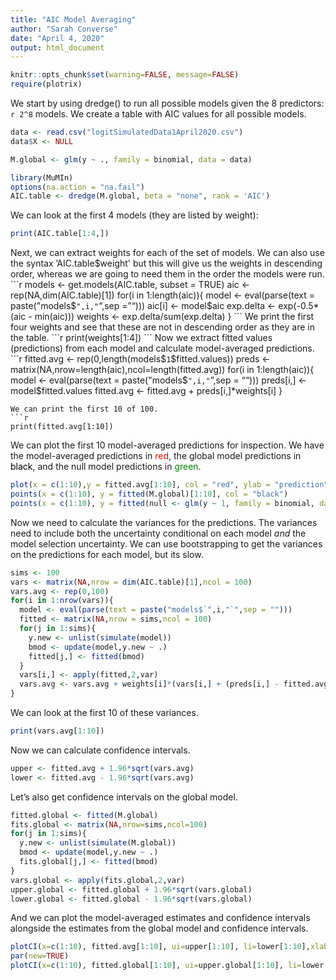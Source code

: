 ```yaml
---
title: "AIC Model Averaging"
author: "Sarah Converse"
date: "April 4, 2020"
output: html_document
---
```


```r
knitr::opts_chunk$set(warning=FALSE, message=FALSE)
require(plotrix)
```
We start by using dredge() to run all possible models given the 8 predictors: `r 2^8` models. We create a table with AIC values for all possible models. 
```r
data <- read.csv("logitSimulatedData1April2020.csv")
data$X <- NULL

M.global <- glm(y ~ ., family = binomial, data = data)

library(MuMIn)
options(na.action = "na.fail")
AIC.table <- dredge(M.global, beta = "none", rank = 'AIC')
```
We can look at the first 4 models (they are listed by weight):  
```r
print(AIC.table[1:4,])
```
Next, we can extract weights for each of the set of models. We can also use the syntax 'AIC.table$weight' but this will give us the weights in descending order, whereas we are going to need them in the order the models were run.   
```r
models <- get.models(AIC.table, subset = TRUE)
aic <- rep(NA,dim(AIC.table)[1])
for(i in 1:length(aic)){
  model <- eval(parse(text = paste("models$`",i,"`",sep = "")))
  aic[i] <- model$aic
  exp.delta <- exp(-0.5*(aic - min(aic)))
  weights <- exp.delta/sum(exp.delta)
}
```
We print the first four weights and see that these are not in descending order as they are in the table. 
```r
print(weights[1:4])
```
Now we extract fitted values (predictions) from each model and calculate model-averaged predictions. 
```r
fitted.avg <- rep(0,length(models$`1`$fitted.values))
preds <- matrix(NA,nrow=length(aic),ncol=length(fitted.avg))
for(i in 1:length(aic)){
  model <- eval(parse(text = paste("models$`",i,"`",sep = "")))
  preds[i,] <- model$fitted.values
  fitted.avg <- fitted.avg + preds[i,]*weights[i]
}
```
We can print the first 10 of 100.  
```r
print(fitted.avg[1:10])
```
We can plot the first 10 model-averaged predictions for inspection. We have the model-averaged predictions in <span style="color: red;">red</span>, the global model predictions in <span style="color: black;">black</span>, and the null model predictions in <span style="color: green;">green</span>.
```r
plot(x = c(1:10),y = fitted.avg[1:10], col = "red", ylab = "prediction", xlab = "data point", ylim = c(0,1))
points(x = c(1:10), y = fitted(M.global)[1:10], col = "black")
points(x = c(1:10), y = fitted(null <- glm(y ~ 1, family = binomial, data = data))[1:10], col = "green")
```

Now we need to calculate the variances for the predictions. The variances need to include both the uncertainty conditional on each model *and* the model selection uncertainty. We can use bootstrapping to get the variances on the predictions for each model, but its slow. 
```r
sims <- 100
vars <- matrix(NA,nrow = dim(AIC.table)[1],ncol = 100)
vars.avg <- rep(0,100)
for(i in 1:nrow(vars)){
  model <- eval(parse(text = paste("models$`",i,"`",sep = "")))
  fitted <- matrix(NA,nrow = sims,ncol = 100)
  for(j in 1:sims){
    y.new <- unlist(simulate(model))
    bmod <- update(model,y.new ~ .)
    fitted[j,] <- fitted(bmod)
  }
  vars[i,] <- apply(fitted,2,var)
  vars.avg <- vars.avg + weights[i]*(vars[i,] + (preds[i,] - fitted.avg)^2)
}  
```
We can look at the first 10 of these variances.
```r
print(vars.avg[1:10])
```
Now we can calculate confidence intervals. 
```r
upper <- fitted.avg + 1.96*sqrt(vars.avg)
lower <- fitted.avg - 1.96*sqrt(vars.avg)
```
Let's also get confidence intervals on the global model.
```r
fitted.global <- fitted(M.global)
fits.global <- matrix(NA,nrow=sims,ncol=100)
for(j in 1:sims){
  y.new <- unlist(simulate(M.global))
  bmod <- update(model,y.new ~ .)
  fits.global[j,] <- fitted(bmod)
}
vars.global <- apply(fits.global,2,var)
upper.global <- fitted.global + 1.96*sqrt(vars.global)
lower.global <- fitted.global - 1.96*sqrt(vars.global)
```  
And we can plot the model-averaged estimates and confidence intervals alongside the estimates from the global model and confidence intervals.
```r
plotCI(x=c(1:10), fitted.avg[1:10], ui=upper[1:10], li=lower[1:10],xlab = "data point", ylab = "prediction",xlim = c(1,11))
par(new=TRUE)
plotCI(x=c(1:10), fitted.global[1:10], ui=upper.global[1:10], li=lower.global[1:10],xlab = "",ylab = "",col="red",xlim = c(1,11))
```